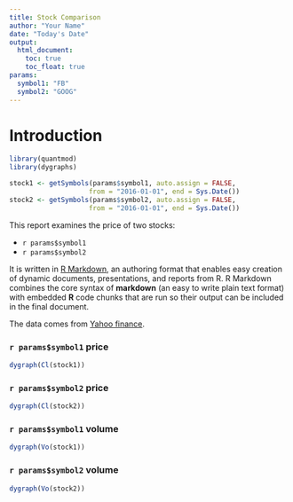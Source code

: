 ```yaml
---
title: Stock Comparison
author: "Your Name"
date: "Today's Date"
output: 
  html_document:
    toc: true
    toc_float: true
params:
  symbol1: "FB"
  symbol2: "GOOG"
---
```


# Introduction

```r
library(quantmod)
library(dygraphs)

stock1 <- getSymbols(params$symbol1, auto.assign = FALSE,
                    from = "2016-01-01", end = Sys.Date())
stock2 <- getSymbols(params$symbol2, auto.assign = FALSE,
                    from = "2016-01-01", end = Sys.Date())
```


This report examines the price of two stocks: 
  
* `r params$symbol1`
* `r params$symbol2` 

It is written in [R Markdown](http://rmarkdown.rstudio.com), an authoring format that enables easy creation of dynamic documents, presentations, and reports from R. R Markdown combines the core syntax of **markdown** (an easy to write plain text format) with embedded **R** code chunks that are run so their output can be included in the final document.

The data comes from [Yahoo finance](http://finance.yahoo.com).

### `r params$symbol1` price

```r
dygraph(Cl(stock1))
```

### `r params$symbol2` price

```r
dygraph(Cl(stock2))
```

### `r params$symbol1` volume

```r
dygraph(Vo(stock1))
```

### `r params$symbol2` volume

```r
dygraph(Vo(stock2))
```

